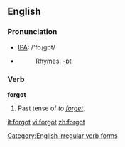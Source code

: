 ==English==

=== Pronunciation ===
*[[w:IPA|IPA]]: /'foɻgɒt/
*{{audio|en-us-forgot.ogg|Audio (US)}}
*:Rhymes: [[Rhymes:English:-ɒt|-ɒt]]

=== Verb ===
'''forgot'''
#Past tense of ''to [[forget]]''.


[[Category:English irregular verb forms]]

[[it:forgot]]
[[vi:forgot]]
[[zh:forgot]]